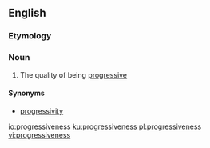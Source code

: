 ==English==

===Etymology===
{{suffix|progressive|ness|lang=en}}

===Noun===
{{en-noun|-}}

# The quality of being [[progressive]]

====Synonyms====
* [[progressivity]]

[[io:progressiveness]]
[[ku:progressiveness]]
[[pl:progressiveness]]
[[vi:progressiveness]]